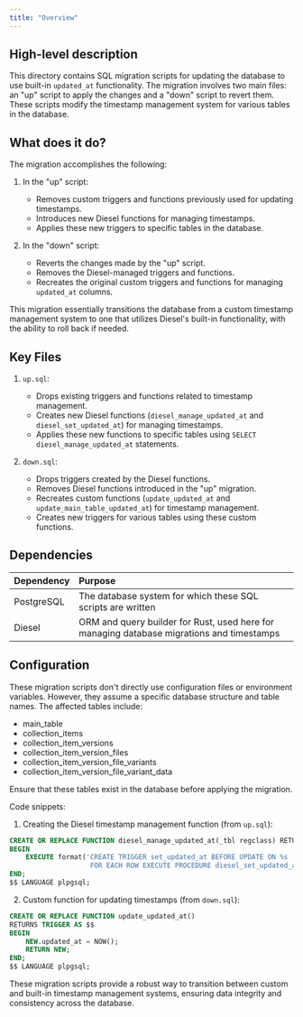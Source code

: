 ```yaml
---
title: "Overview"
---
```


## High-level description
This directory contains SQL migration scripts for updating the database to use built-in `updated_at` functionality. The migration involves two main files: an "up" script to apply the changes and a "down" script to revert them. These scripts modify the timestamp management system for various tables in the database.

## What does it do?
The migration accomplishes the following:

1. In the "up" script:
   - Removes custom triggers and functions previously used for updating timestamps.
   - Introduces new Diesel functions for managing timestamps.
   - Applies these new triggers to specific tables in the database.

2. In the "down" script:
   - Reverts the changes made by the "up" script.
   - Removes the Diesel-managed triggers and functions.
   - Recreates the original custom triggers and functions for managing `updated_at` columns.

This migration essentially transitions the database from a custom timestamp management system to one that utilizes Diesel's built-in functionality, with the ability to roll back if needed.

## Key Files

1. `up.sql`:
   - Drops existing triggers and functions related to timestamp management.
   - Creates new Diesel functions (`diesel_manage_updated_at` and `diesel_set_updated_at`) for managing timestamps.
   - Applies these new functions to specific tables using `SELECT diesel_manage_updated_at` statements.

2. `down.sql`:
   - Drops triggers created by the Diesel functions.
   - Removes Diesel functions introduced in the "up" migration.
   - Recreates custom functions (`update_updated_at` and `update_main_table_updated_at`) for timestamp management.
   - Creates new triggers for various tables using these custom functions.

## Dependencies
| Dependency | Purpose |
|:-----------|:--------|
| PostgreSQL | The database system for which these SQL scripts are written |
| Diesel     | ORM and query builder for Rust, used here for managing database migrations and timestamps |

## Configuration
These migration scripts don't directly use configuration files or environment variables. However, they assume a specific database structure and table names. The affected tables include:

- main_table
- collection_items
- collection_item_versions
- collection_item_version_files
- collection_item_version_file_variants
- collection_item_version_file_variant_data

Ensure that these tables exist in the database before applying the migration.

Code snippets:

1. Creating the Diesel timestamp management function (from `up.sql`):

```sql
CREATE OR REPLACE FUNCTION diesel_manage_updated_at(_tbl regclass) RETURNS VOID AS $$
BEGIN
    EXECUTE format('CREATE TRIGGER set_updated_at BEFORE UPDATE ON %s
                    FOR EACH ROW EXECUTE PROCEDURE diesel_set_updated_at()', _tbl);
END;
$$ LANGUAGE plpgsql;
```

2. Custom function for updating timestamps (from `down.sql`):

```sql
CREATE OR REPLACE FUNCTION update_updated_at()
RETURNS TRIGGER AS $$
BEGIN
    NEW.updated_at = NOW();
    RETURN NEW;
END;
$$ LANGUAGE plpgsql;
```

These migration scripts provide a robust way to transition between custom and built-in timestamp management systems, ensuring data integrity and consistency across the database.